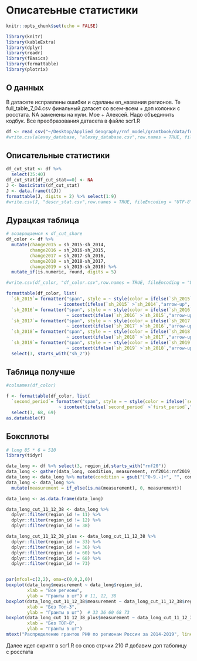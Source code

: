 # Описатеьные статистики
```r
knitr::opts_chunk$set(echo = FALSE)
```
```r
library(knitr)
library(kableExtra)
library(dplyr)
library(readr)
library(fBasics)
library(formattable)
library(plotrix)
```

## О данных
В датасете исправлены ошибки и сделаны en_названия регионов. Те full_table_7_04.csv финальный датасет со всем-всем + доп колонки с росстата. NA заменены на нули. Мое + Алексей. Надо объединить кодбук. Все преобразования датасета в файле scr1.R
```r
df <- read_csv("~/Desktop/Applied_Geography/rnf_model/grantbook/data/full_table_7_04.csv")
#write.csv(alexey_database, "alexey_database.csv",row.names = TRUE, fileEncoding = "UTF-8" )
```

## Описательные статистики
```r
df_cut_stat <- df %>% 
  select(35:40)
df_cut_stat[df_cut_stat==0] <- NA
J <- basicStats(df_cut_stat)
J <- data.frame(t(J))
formattable(J, digits = 2) %>% select(1:9)
#write.csv(J, "descr_stat.csv",row.names = TRUE, fileEncoding = "UTF-8" )
```

## Дурацкая таблица
```r
# возвращаемся к df_cut_share
df_color <- df %>% 
  mutate(change2015 = sh_2015-sh_2014,
         change2016 = sh_2016-sh_2015,
         change2017 = sh_2017-sh_2016,
         change2018 = sh_2018-sh_2017,
         change2019 = sh_2019-sh_2018) %>% 
  mutate_if(is.numeric, round, digits = 5)

#write.csv(df_color, "df_color.csv",row.names = TRUE, fileEncoding = "UTF-8" )
```

```r

formattable(df_color, list(
  `sh_2015`= formatter("span", style = ~ style(color = ifelse(`sh_2015` >`sh_2014`, "green", "red")),
                    ~ icontext(ifelse(`sh_2015` >`sh_2014`,"arrow-up", "arrow-down"), `sh_2015`)),
  `sh_2016`= formatter("span", style = ~ style(color = ifelse(`sh_2016` >`sh_2015`, "green", "red")),
                       ~ icontext(ifelse(`sh_2016` >`sh_2015`,"arrow-up", "arrow-down"), `sh_2016`)),
  `sh_2017`= formatter("span", style = ~ style(color = ifelse(`sh_2017` >`sh_2016`, "green", "red")),
                       ~ icontext(ifelse(`sh_2017` >`sh_2016`,"arrow-up", "arrow-down"), `sh_2017`)),
  `sh_2018`= formatter("span", style = ~ style(color = ifelse(`sh_2018` >`sh_2017`, "green", "red")),
                       ~ icontext(ifelse(`sh_2018` >`sh_2017`,"arrow-up", "arrow-down"), `sh_2018`)),
  `sh_2019`= formatter("span", style = ~ style(color = ifelse(`sh_2019` >`sh_2018`, "green", "red")),
                       ~ icontext(ifelse(`sh_2019` >`sh_2018`,"arrow-up", "arrow-down"), `sh_2019`)))) %>%
  select(3, starts_with("sh_2")) 

```
## Таблица получше
```r
#colnames(df_color)

f <- formattable(df_color, list(
  `second_period`= formatter("span", style = ~ style(color = ifelse(`second_period` >`first_period`, "green", "red")),
                    ~ icontext(ifelse(`second_period` >`first_period`,"arrow-up", "arrow-down"), `second_period`)))) %>%
  select(3, 68, 69) 
as.datatable(f)

```

## Боксплоты
```r
# long 85 * 6 = 510
library(tidyr)

data_long <- df %>% select(3, region_id,starts_with("rnf20"))
data_long <- gather(data_long, condition, measurement, rnf2014:rnf2019, factor_key=TRUE)
data_long <- data_long %>% mutate(condition = gsub("[^0-9.-]+", "", condition))
data_long <- data_long %>%
  mutate(measurement = if_else(is.na(measurement), 0, measurement))

data_long <- as.data.frame(data_long)

data_long_cut_11_12_38 <- data_long %>% 
  dplyr::filter(region_id != 11) %>% 
  dplyr::filter(region_id != 12) %>% 
  dplyr::filter(region_id != 38) 

data_long_cut_11_12_38_plus <- data_long_cut_11_12_38 %>% 
  dplyr::filter(region_id != 33) %>% 
  dplyr::filter(region_id != 36) %>% 
  dplyr::filter(region_id != 60) %>% 
  dplyr::filter(region_id != 68) %>% 
  dplyr::filter(region_id != 73) 


par(mfcol=c(2,2), oma=c(0,0,2,0))
boxplot(data_long$measurement ~ data_long$region_id,
        xlab = "Все регионы",
        ylab = "Гранты в шт") # 11, 12, 38
boxplot(data_long_cut_11_12_38$measurement ~ data_long_cut_11_12_38$region_id,
        xlab = "Без Топ-3",
        ylab = "Гранты в шт")  # 33 36 60 68 73
boxplot(data_long_cut_11_12_38_plus$measurement ~ data_long_cut_11_12_38_plus$region_id,
        xlab = "Без ТОП-8",
        ylab = "Гранты в шт")
mtext("Распределение грантов РНФ по регионам России за 2014-2019", line=0, side=3, outer=TRUE, cex=-10)

```

Далее идет скрипт в scr1.R со слов стрчки 210 # добавим доп таболицу с росстата 





